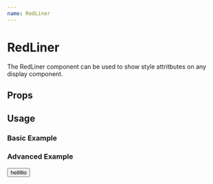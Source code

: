 ```yaml
---
name: RedLiner
---
```



# RedLiner

The RedLiner component can be used to show style attritbutes on any display component.

## Props

<Props of={RedLiner} />

## Usage

### Basic Example
<Playground>
  <BasicExample />
</Playground>

### Advanced Example
<Playground>
  <RedLiner config={['height', 'padding', 'specs', 'width']} showOnHover>
    <button style={buttonStyle}>helllllo</button>
  </RedLiner>
</Playground>

